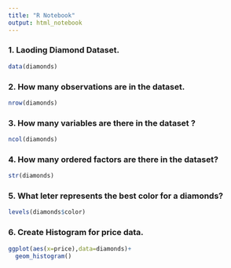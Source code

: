 ```yaml
---
title: "R Notebook"
output: html_notebook
---
```


### 1. Laoding Diamond Dataset.
```r
data(diamonds)
```

### 2. How many observations are in the dataset.
```r
nrow(diamonds)
```
### 3. How many variables are there in the dataset ?
```r
ncol(diamonds)
```
### 4. How many ordered factors are there in the dataset?
```r
str(diamonds)
```
### 5. What leter represents the best color for a diamonds?
```r
levels(diamonds$color)
```

### 6. Create Histogram for price data.
```r
ggplot(aes(x=price),data=diamonds)+
  geom_histogram()
```

